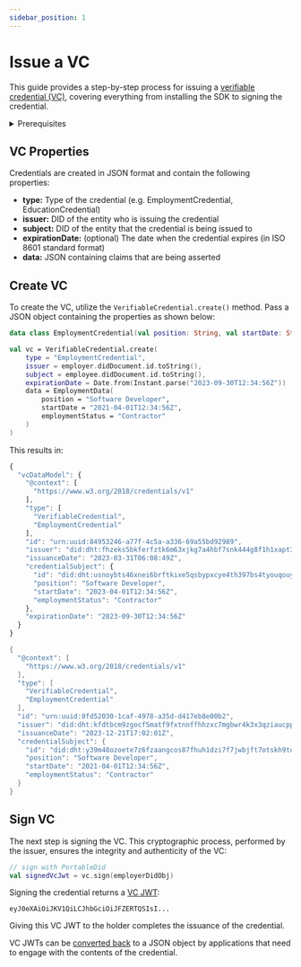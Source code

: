 ```yaml
---
sidebar_position: 1
---
```



# Issue a VC

This guide provides a step-by-step process for issuing a [verifiable credential (VC)](/docs/web5/learn/verifiable-credentials), covering everything from installing the SDK to signing the credential.

<details>
<summary>Prerequisites</summary>

<Tabs>
  <TabItem value="JavaScript" label="JavaScript" default>

**Install Package**
```bash
npm i @web5/credentials
```

**Import Class**

```js
import { VerifiableCredential } from "@web5/credentials";
```

  </TabItem>
  <TabItem value="Kotlin" label="Kotlin">


**Configure Repositories**

```kotlin
repositories {
  mavenCentral()
  maven("https://jitpack.io")
  maven("https://repo.danubetech.com/repository/maven-public/")
  maven("https://repository.jboss.org/nexus/content/repositories/thirdparty-releases/")
}
```

**Configure Dependencies**

```kotlin
dependencies {
  implementation("xyz.block:web5-credentials:0.0.11")
}
```

**Import Class**

```kotlin
import xyz.block.web5.credentials.VerifiableCredential
```

  </TabItem>
</Tabs>



**Obtain DIDs**

VCs are issued to and from subjects of [Decentralized Identifiers (DID)](/docs/web5/learn/decentralized-identifiers).

- If you don't already have one, you can [create a DID](/docs/web5/build/decentralized-identifiers/how-to-create-did).
- Also, you'll need the DID of the entity you'll like to issue the VC to.

</details>

## VC Properties

Credentials are created in JSON format and contain the following properties:

- **type:** Type of the credential (e.g. EmploymentCredential, EducationCredential)
- **issuer:** DID of the entity who is issuing the credential
- **subject:** DID of the entity that the credential is being issued to
- **expirationDate:** (optional) The date when the credential expires (in ISO 8601 standard format)
- **data:** JSON containing claims that are being asserted

## Create VC

To create the VC, utilize the `VerifiableCredential.create()` method. Pass a JSON object containing the properties as shown below:
<Tabs>
  <TabItem value="JavaScript" label="JavaScript" default>
    <CodeSnippet functionName="createEmploymentCredential" />
  </TabItem>
  <TabItem value="Kotlin" label="Kotlin">

  ```kotlin
  data class EmploymentCredential(val position: String, val startDate: String, val employmentStatus: String )

  val vc = VerifiableCredential.create(
      type = "EmploymentCredential",
      issuer = employer.didDocument.id.toString(),
      subject = employee.didDocument.id.toString(),
      expirationDate = Date.from(Instant.parse("2023-09-30T12:34:56Z"))
      data = EmploymentData(
          position = "Software Developer",
          startDate = "2021-04-01T12:34:56Z",
          employmentStatus = "Contractor"
      )
  )
  ```
  </TabItem>
</Tabs>


This results in:

<Tabs>
  <TabItem value="JavaScript" label="JavaScript" default>

  ```js
  {
    "vcDataModel": {
      "@context": [
        "https://www.w3.org/2018/credentials/v1"
      ],
      "type": [
        "VerifiableCredential",
        "EmploymentCredential"
      ],
      "id": "urn:uuid:84953246-a77f-4c5a-a336-69a55bd92989",
      "issuer": "did:dht:fhzeks5bkferfztk6m63xjkg7a4hbf7snk444g8f1h1xapt391ty",
      "issuanceDate": "2023-03-31T06:08:49Z",
      "credentialSubject": {
        "id": "did:dht:usnoybts46xnei6brftkixe5qsbypxcye4th397bs4tyouqouyho",
        "position": "Software Developer",
        "startDate": "2023-04-01T12:34:56Z",
        "employmentStatus": "Contractor"
      },
      "expirationDate": "2023-09-30T12:34:56Z"
    }
  }
  ```

  </TabItem>
  <TabItem value="Kotlin" label="Kotlin">

  ```kotlin
  {
    "@context": [
      "https://www.w3.org/2018/credentials/v1"
    ],
    "type": [
      "VerifiableCredential",
      "EmploymentCredential"
    ],
    "id": "urn:uuid:8fd52030-1caf-4978-a35d-d417eb8e00b2",
    "issuer": "did:dht:kfdtbcm9zgocf5matf9fxtnnffhhzxc7mgbwr4k3x3qziaucpp4y",
    "issuanceDate": "2023-12-21T17:02:01Z",
    "credentialSubject": {
      "id": "did:dht:y39m48ozoete7z6fzaangcos87fhuh1dzi7f7jwbjft7otskh9to",
      "position": "Software Developer",
      "startDate": "2021-04-01T12:34:56Z",
      "employmentStatus": "Contractor"
    }
  }
  ```
  </TabItem>
</Tabs>

## Sign VC

The next step is signing the VC. This cryptographic process, performed by the issuer, ensures the integrity and authenticity of the VC:
<Tabs>
  <TabItem value="JavaScript" label="JavaScript" default>
    <CodeSnippet functionName="signCredential" />
  </TabItem>
  <TabItem value="Kotlin" label="Kotlin">

  ```kotlin
  // sign with PortableDid
  val signedVcJwt = vc.sign(employerDidObj)
  ```
  </TabItem>
</Tabs>

Signing the credential returns a [VC JWT](/docs/web5/build/verifiable-credentials/jwt-to-vc#what-is-a-jwt):

```
eyJ0eXAiOiJKV1QiLCJhbGciOiJFZERTQSIsI...
```

Giving this VC JWT to the holder completes the issuance of the credential.

VC JWTs can be [converted back](/docs/web5/build/verifiable-credentials/jwt-to-vc#decoding-jwt) to a JSON object by applications that need to engage with the contents of the credential.
